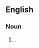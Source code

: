 {{also|afterglow}}
==English==

===Noun===
{{en-noun|~}}

# {{alternative spelling of|en|afterglow}}.